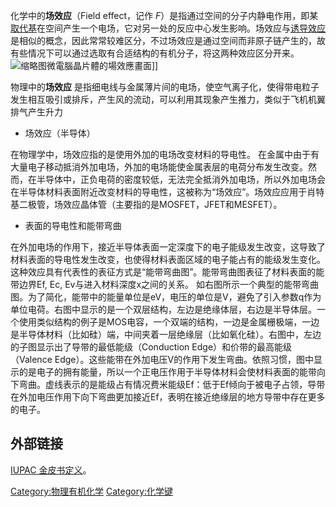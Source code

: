 {{Expand|time=2013-02-14T03:58:40+00:00 }}
化学中的'''场效应'''（Field effect，记作 ''F''）是指通过空间的分子内静电作用，即某[[取代基|取代基]]在空间产生一个电场，它对另一处的反应中心发生影响。场效应与[[诱导效应|诱导效应]]是相似的概念，因此常常较难区分，不过场效应是通过空间而非原子链产生的，故有些情况下可以通过选取有合适结构的有机分子，将这两种效应区分开来。
[[File:Microchip_for_Carbon_Nanotube_Field_Effect_Transistors_fabrication.jpg|缩略图]]微電腦晶片體的場效應畫面]]

物理中的'''场效应''' 是指细电线与金属薄片间的电场，使空气离子化，使得带电粒子发生相互吸引或排斥，产生风的流动，可以利用其现象产生推力，类似于飞机机翼排气产生升力

* 场效应（半导体）
在物理学中，场效应指的是使用外加的电场改变材料的导电性。
在金属中由于有大量电子移动抵消外加电场，外加的电场能使金属表层的电荷分布发生改变。然而，在半导体中，正负电荷的密度较低，无法完全抵消外加电场，所以外加电场会在半导体材料表面附近改变材料的导电性，这被称为“场效应”。场效应应用于肖特基二极管，场效应晶体管（主要指的是MOSFET，JFET和MESFET）。

* 表面的导电性和能带弯曲
在外加电场的作用下，接近半导体表面一定深度下的电子能级发生改变，这导致了材料表面的导电性发生改变，也使得材料表面区域的电子能占有的能级发生变化。这种效应具有代表性的表征方式是“能带弯曲图”。能带弯曲图表征了材料表面的能带边界Ef, Ec, Ev与进入材料深度x之间的关系。
如右图所示一个典型的能带弯曲图。为了简化，能带中的能量单位是eV，电压的单位是V，避免了引入参数q作为单位电荷。右图中显示的是一个双层结构，左边是绝缘体层，右边是半导体层。一个使用类似结构的例子是MOS电容，一个双端的结构，一边是金属栅极端，一边是半导体材料（比如硅）端，中间夹着一层绝缘层（比如氧化硅）。右图中，左边的子图显示出了导带的最低能级（Conduction Edge）和价带的最高能级（Valence Edge）。这些能带在外加电压V的作用下发生弯曲。依照习惯，图中显示的是电子的拥有能量，所以一个正电压作用于半导体材料会使材料表面的能带向下弯曲。虚线表示的是能级占有情况费米能级Ef：低于Ef倾向于被电子占领，导带在外加电压作用下向下弯曲更加接近Ef，表明在接近绝缘层的地方导带中存在更多的电子。

==外部链接==
[https://web.archive.org/web/20081201234404/http://www.iupac.org/goldbook/F02358.pdf IUPAC 金皮书定义]。

[[Category:物理有机化学|Category:物理有机化学]]
[[Category:化学键|Category:化学键]]